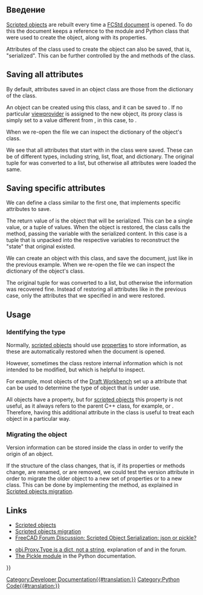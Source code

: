 <languages/>

{{TOCright}}

<span id="Introduction"></span>
== Введение ==

[[Scripted_objects|Scripted objects]] are rebuilt every time a [[File_Format_FCStd|FCStd document]] is opened. To do this the document keeps a reference to the module and Python class that were used to create the object, along with its properties.

Attributes of the class used to create the object can also be saved, that is, "serialized". This can be further controlled by the {{incode|dumps}} and {{incode|loads}} methods of the class.

== Saving all attributes ==

By default, attributes saved in an object class are those from the {{incode|__dict__}} dictionary of the class.

{{Code|code=
# various_states.py
class VariousStates:
    def __init__(self, obj):
        obj.addProperty("App::PropertyLength", "Length")
        obj.addProperty("App::PropertyArea", "Area")
        obj.Length = 15
        obj.Area = 300
        obj.Proxy = self

        Type = dict()
        Type["Version"] = "Custom"
        Type["Release"] = "production"
        self.Type = Type
        self.Type = "Custom"
        self.ver = "0.18"
        self.color = (0, 0, 1)
        self.width = 2.5

    def execute(self, obj):
        pass
}}

An object can be created using this class, and it can be saved to {{FileName|my_document.FCstd}}. If no particular [[viewprovider|viewprovider]] is assigned to the new object, its proxy class is simply set to a value different from {{incode|None}}, in this case, to {{incode|1}}.
{{Code|code=
import FreeCAD as App
import various_states

doc = App.newDocument()
doc.FileName = "my_document.FCStd"

obj = doc.addObject("Part::FeaturePython", "Custom")
various_states.VariousStates(obj)

if App.GuiUp:
    obj.ViewObject.Proxy = 1

doc.recompute()
doc.save()
}}

When we re-open the file we can inspect the dictionary of the object's class.
{{Code|code=
>>> obj = App.ActiveDocument.Custom
>>> print(obj.Proxy)
<various_states.VariousStates object at 0x7f0a899bde10>
>>> print(obj.Proxy.__dict__)
{'Type': {'Version': 'Custom', 'Release': 'production'}, 'ver': '0.18', 'color': [0, 0, 1], 'width': 2.5}
}}

We see that all attributes that start with {{incode|self}} in the class were saved. These can be of different types, including string, list, float, and dictionary. The original tuple for {{incode|self.color}} was converted to a list, but otherwise all attributes were loaded the same.

== Saving specific attributes ==

We can define a class similar to the first one, that implements specific attributes to save.
{{Code|code=
# various_states.py
class CustomStates:
    def __init__(self, obj):
        obj.addProperty("App::PropertyLength", "Length")
        obj.addProperty("App::PropertyArea", "Area")
        obj.Length = 15
        obj.Area = 300
        obj.Proxy = self

        Type = dict()
        Type["Version"] = "Custom"
        Type["Release"] = "production"
        self.Type = Type
        self.ver = "0.18"
        self.color = (0, 0, 1)
        self.width = 2.5

    def execute(self, obj):
        pass

    def dumps(self):
        return self.color, self.width

    def loads(self, state):
        self.color = state[0]
        self.width = state[1]
}}

The return value of {{incode|dumps}} is the object that will be serialized. This can be a single value, or a tuple of values. When the object is restored, the class calls the {{incode|loads}} method, passing the {{incode|state}} variable with the serialized content. In this case {{incode|state}} is a tuple that is unpacked into the respective variables to reconstruct the "state" that original existed.
{{Code|code=
state = (self.color, self.width)
state = ((0, 0, 1), 2.5)
}}

We can create an object with this class, and save the document, just like in the previous example. When we re-open the file we can inspect the dictionary of the object's class.
{{Code|code=
>>> obj2 = App.ActiveDocument.Custom2
>>> print(obj2.Proxy)
<various_states.CustomStates object at 0x7fb399496630>
>>> print(obj2.Proxy.__dict__)
{'color': [0, 0, 1], 'width': 2.5}
}}

The original tuple for {{incode|self.color}} was converted to a list, but otherwise the information was recovered fine. Instead of restoring all attributes like in the previous case, only the attributes that we specified in {{incode|dumps}} and {{incode|loads}} were restored.

== Usage ==

=== Identifying the type ===

Normally, [[scripted_objects|scripted objects]] should use [[property|properties]] to store information, as these are automatically restored when the document is opened.

However, sometimes the class restore internal information which is not intended to be modified, but which is helpful to inspect.

For example, most objects of the [[Draft_Workbench|Draft Workbench]] set up a {{incode|Type}} attribute that can be used to determine the type of object that is under use.

{{Code|code=
class DraftObject:
    def __init__(self, obj, _type):
        self.Type = _type

    def dumps(self):
        return self.Type

    def loads(self, state):
        if state:
            self.Type = state
}}

All objects have a {{incode|TypeId}} property, but for [[scripted_objects|scripted objects]] this property is not useful, as it always refers to the parent C++ class, for example, [[Part_Part2DObject|{{incode|Part::Part2DObjectPython}}]] or [[Part_Feature|{{incode|Part::FeaturePython}}]]. Therefore, having this additional {{incode|Proxy.Type}} attribute in the class is useful to treat each object in a particular way.

=== Migrating the object ===

Version information can be stored inside the class in order to verify the origin of an object.

{{Code|code=
class CustomObject:
    def __init__(self, obj, _type):
        self.Type = _type
        self.version = "0.18"

    def dumps(self):
        return self.Type, self.version

    def loads(self, state):
        if state:
            self.Type = state[0]
            self.version = state[1]
}}

If the structure of the class changes, that is, if its properties or methods change, are renamed, or are removed, we could test the version attribute in order to migrate the older object to a new set of properties or to a new class. This can be done by implementing the {{incode|onDocumentRestored}} method, as explained in [[Scripted_objects_migration|Scripted objects migration]].

{{Code|code=
class CustomObject:
    def onDocumentRestored(self, obj):
        if hasattr(obj.Proxy, "version") and obj.Proxy.version:
            if obj.Proxy.version == "0.18":
                self.migrate_from_018(obj)

    def migrate_from_018(self, obj):
        ...
}}

== Links ==

* [[Scripted_objects|Scripted objects]]
* [[Scripted_objects_migration|Scripted objects migration]]
* [https://forum.freecadweb.org/viewtopic.php?f=10&t=49120 FreeCAD Forum Discussion: Scripted Object Serialization: json or pickle?]

* [https://forum.freecadweb.org/viewtopic.php?f=18&t=44009 obj.Proxy.Type is a dict, not a string], explanation of {{incode|dumps}} and {{incode|loads}} in the forum.
* [https://docs.python.org/3/library/pickle.html#object.__getstate__ The Pickle module] in the Python documentation.

{{Powerdocnavi{{#translation:}}}}
[[Category:Developer Documentation{{#translation:}}]]
[[Category:Python Code{{#translation:}}]]
{{clear}}